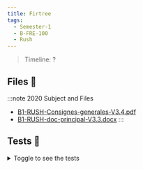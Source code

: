 ```yaml
---
title: Firtree
tags:
  - Semester-1
  - B-FRE-100
  - Rush
---
```

> Timeline: ?


## Files 📂

:::note 2020 Subject and Files
- [B1-RUSH-Consignes-generales-V3.4.pdf](https://github.com/Studio-17/Epitech-Subjects/raw/main/Semester-1/B-FRE-100/Rush/B1-RUSH-Consignes-generales-V3.4.pdf)
- [B1-RUSH-doc-principal-V3.3.docx](https://github.com/Studio-17/Epitech-Subjects/raw/main/Semester-1/B-FRE-100/Rush/B1-RUSH-doc-principal-V3.3.docx)
:::

## Tests 🤖
<details>
  <summary>Toggle to see the tests</summary>
  <div>
Yo
  </div>
</details>
